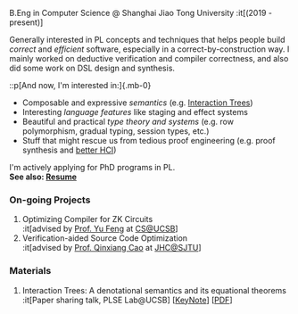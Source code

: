 B.Eng in Computer Science @ Shanghai Jiao Tong University :it[(2019 - present)]

Generally interested in PL concepts and techniques that helps people build *correct* and *efficient* software, especially in a correct-by-construction way. I mainly worked on deductive verification and compiler correctness, and also did some work on DSL design and synthesis.

::p[And now, I'm interested in:]{.mb-0}
- Composable and expressive *semantics* (e.g. [Interaction Trees](https://dl.acm.org/doi/10.1145/3371119))
- Interesting *language features* like staging and effect systems
- Beautiful and practical *type theory and systems* (e.g. row polymorphism, gradual typing, session types, etc.)
- Stuff that might rescue us from tedious proof engineering (e.g. proof synthesis and [better HCI](https://hazel.org/))

I'm actively applying for PhD programs in PL.\
**See also: [Resume](resume.pdf)**

### On-going Projects

1. Optimizing Compiler for ZK Circuits\
:it[advised by [Prof. Yu Feng](https://fredfeng.github.io/) at [CS@UCSB](https://www.cs.ucsb.edu/)]
2. Verification-aided Source Code Optimization\
:it[advised by [Prof. Qinxiang Cao](https://jhc.sjtu.edu.cn/people/members/faculty/qinxiang-cao.html) at [JHC@SJTU](https://jhc.sjtu.edu.cn/)]

### Materials

1. Interaction Trees: A denotational semantics and its equational theorems\
:it[Paper sharing talk, PLSE Lab@UCSB]  \[[KeyNote](itree_pl_lunch.key)] \[[PDF](itree_pl_lunch.pdf)]
